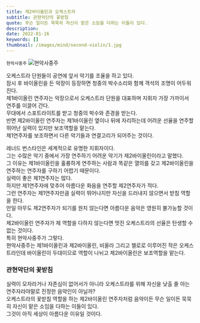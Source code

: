 ```yaml
---
title: 제2바이올린과 오케스트라
subtitle: 관현악단의 꽃받침
quote: 무슨 일이든 묵묵히 자신이 맡은 소임을 다하는 이들이 있다.
description: 
date: 2022-01-16
keywords: []
thumbnail: /images/mind/second-violin/1.jpg
---
```


`현악사중주`
![현악사중주](/images/mind/second-violin/1.jpg)

오케스트라 단원들이 공연에 앞서 악기를 조율을 하고 있다.  
잠시 후 바이올린을 든 악장이 등장하면 청중의 박수소리와 함께 객석의 조명이 어두워진다.  
제1바이올린 연주자는 악장으로서 오케스트라 단원을 대표하며 지휘자 가장 가까이서 연주를 이끌어 간다.  
무대에서 스포트라이트를 받고 청중의 박수와 존경을 받는다.  
반면 제2바이올린 연주자는 제1바이올린 옆이나 뒤에 자리하는데 어려운 선율을 연주할 뛰어난 실력이 있지만 보조역할을 맡는다.  
제1연주자를 보조하면서 다른 악기들과 연결고리가 되어주는 것이다.  
  
레너드 번스타인은 세계적으로 유명한 지휘자이다.  
그는 수많은 악기 중에서 가장 연주하기 어려운 악기가 제2바이올린이라고 말했다.  
그 이유는 제1바이올린을 훌륭하게 연주하는 사람과 똑같은 열의를 갖고 제2바이올린을 연주하는 연주자를 구하기 어렵기 때문이다.  
실력이 좋은 제1연주자는 많다.  
하지만 제1연주자에 맞추어 아름다운 화음을 연주할 제2연주자가 적다.  
그런 연주자는 제1연주자만큼 실력이 뛰어나지만 자신을 드러내지 않으면서 받침 역할을 한다.  
만일 아무도 제2연주자가 되기를 원치 않는다면 아름다운 음악은 영원히 불가능할 것이다.  
​제2바이올린 연주자가 제 역할을 다하지 않는다면 멋진 오케스트라의 선율은 탄생할 수 없는 것이다.  
특히 현악사중주가 그렇다.  
현악사중주는 제1바이올린과 제2바이올린, 비올라 그리고 첼로로 이루어진 작은 오케스트라인데 바이올린이 두대이므로 역할이 나뉘고 제2바이올린은 보조역할을 맡는다.  

### 관현악단의 꽃받침

실력이 모자라거나 자존심이 없어서가 아니라 오케스트라를 위해 자신을 낮출 줄 아는 연주자라야말로 진정한 음악인이 아닐까?  
​오케스트라의 꽃받침 역할을 하는 제2바이올린 연주자처럼 음악이든 무슨 일이든 묵묵히 자신이 맡은 소임을 다하는 이들이 있다.  
그것이 아직 세상이 아름다운 이유일 것이다.